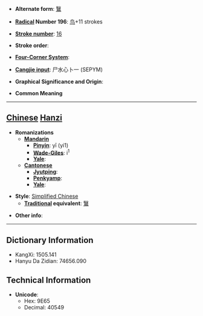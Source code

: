 * '''Alternate form''': [[鷖]]

* '''[[Wiktionary:Chinese radical index| Radical]] Number 196''': [[Wiktionary:Chinese radical index 鸟|鸟]]+11 strokes

* '''[[Wiktionary:Chinese total strokes index|Stroke number]]''': [[Wiktionary:Chinese total strokes index 16|16]]

* '''Stroke order''': 

* '''[[Wiktionary:Chinese four corner index|Four-Corner System]]''': 

* '''[[Wiktionary:Chinese Cangjie index|Cangjie input]]''': 尸水心卜一 (SEPYM)

* '''Graphical Significance and Origin''': 

* '''Common Meaning'''

----

== [[Chinese]] [[Hanzi]] ==

* '''Romanizations'''
** '''[[Mandarin]]'''
*** '''[[Pinyin]]''': yī (yi1)
*** '''[[Wade-Giles]]''': i<sup>1</sup>
*** '''[[Yale]]''': 
** '''[[Cantonese]]'''
*** '''[[Jyutping]]''':
*** '''[[Penkyamp]]''': 
*** '''[[Yale]]''': 

* '''Style''': [[Simplified Chinese]] 
** '''[[Traditional Chinese|Traditional]] equivalent''': [[鷖]]

* '''Other info''': 

----

== Dictionary Information ==

* KangXi: 1505.141
* Hanyu Da Zidian: 74656.090

== Technical Information ==

* '''Unicode''':
** Hex: 9E65
** Decimal: 40549